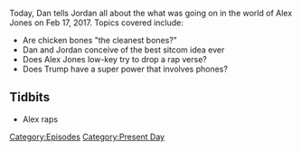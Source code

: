 {{DEFAULTSORT:
    #_EPISODE_0014:February 17, 2017
}}{{Episode
    | title           = February 17, 2017
    | caption         = Listen to this episode on [https://knowledgefight.libsyn.com/knowledge-fight-feb-17-2017 Libsyn] [https://open.spotify.com/episode/6OcoKYNWxZO0SLZB9M6Ez3 Spotify], Read the [[Transcript/14: February 17, 2017|Unofficial Transcript]]
    | episodeNumber   = 14
    | length          = 02:47:20
    | airDate         = February 20, 2017
    | coverageDate    = February 17, 2017
    | episodeType     = [[:Category:Present Day|Present Day]]
    | previousEpisode = [[13: February 14, 2017]]
    | nextEpisode     = [[15: February 20-21, 2017]]
}}

{{Stub}}

Today, Dan tells Jordan all about the what was going on in the world of Alex Jones on Feb 17, 2017. Topics covered include:

*Are chicken bones "the cleanest bones?"
*Dan and Jordan conceive of the best sitcom idea ever
*Does Alex Jones low-key try to drop a rap verse?
*Does Trump have a super power that involves phones?

==Tidbits==

*Alex raps

[[Category:Episodes]]
[[Category:Present Day]]

